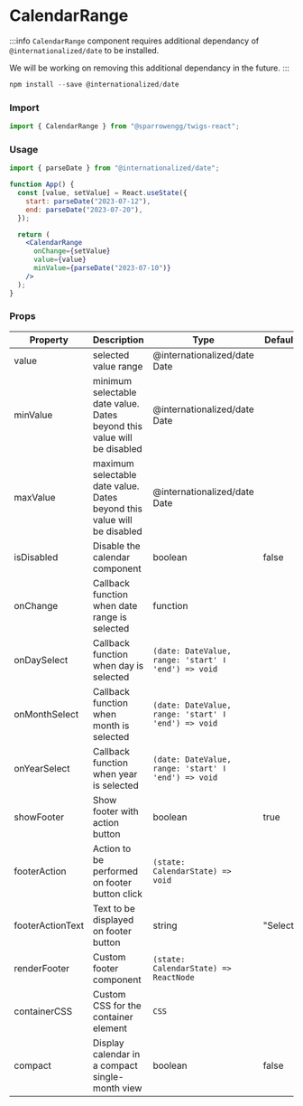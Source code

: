 
# CalendarRange

:::info
`CalendarRange` component requires additional dependancy of `@internationalized/date` to be installed.

We will be working on removing this additional dependancy in the future.
:::

```jsx
npm install --save @internationalized/date
```

### Import

```jsx
import { CalendarRange } from "@sparrowengg/twigs-react";
```

### Usage

<PlaygroundLink name="calendar-range" />

```jsx
import { parseDate } from "@internationalized/date";

function App() {
  const [value, setValue] = React.useState({
    start: parseDate("2023-07-12"),
    end: parseDate("2023-07-20"),
  });

  return (
    <CalendarRange
      onChange={setValue}
      value={value}
      minValue={parseDate("2023-07-10")}
    />
  );
}
```

### Props

| Property         | Description                                                             | Type                                                | Default  |
| ---------------- | ----------------------------------------------------------------------- | --------------------------------------------------- | -------- |
| value            | selected value range                                                    | @internationalized/date Date                        |          |
| minValue         | minimum selectable date value. Dates beyond this value will be disabled | @internationalized/date Date                        |          |
| maxValue         | maximum selectable date value. Dates beyond this value will be disabled | @internationalized/date Date                        |          |
| isDisabled       | Disable the calendar component                                          | boolean                                             | false    |
| onChange         | Callback function when date range is selected                           | function                                            |          |
| onDaySelect      | Callback function when day is selected                                  | `(date: DateValue, range: 'start' ǀ 'end') => void` |          |
| onMonthSelect    | Callback function when month is selected                                | `(date: DateValue, range: 'start' ǀ 'end') => void` |          |
| onYearSelect     | Callback function when year is selected                                 | `(date: DateValue, range: 'start' ǀ 'end') => void` |          |
| showFooter       | Show footer with action button                                          | boolean                                             | true     |
| footerAction     | Action to be performed on footer button click                           | `(state: CalendarState) => void`                    |          |
| footerActionText | Text to be displayed on footer button                                   | string                                              | "Select" |
| renderFooter     | Custom footer component                                                 | `(state: CalendarState) => ReactNode`               |          |
| containerCSS     | Custom CSS for the container element                                    | `CSS`                                               |          |
| compact          | Display calendar in a compact single-month view                         | boolean                                             | false    |
